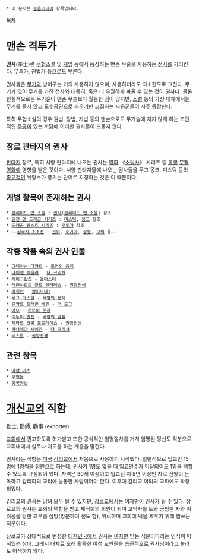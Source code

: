  * 이 문서는 [[동음이의어]] 항목입니다.

[[목차]]
= 맨손 격투가 =
'''권사'''(拳士)란 [[무협소설]] 및 [[게임]] 등에서 등장하는 맨손 무술을 사용하는 [[전사]]를 가리킨다. [[무투가]], 권법가 등으로도 부른다.

권사들은 [[무기]]와 방어구는 거의 사용하지 않으며, 사용하더라도 최소한도로 그친다. 무기가 없이 무기를 가진 전사와 대등히, 혹은 더 우월하게 싸울 수 있는 것이 권사다. 물론 현실적으로는 무기술이 맨손 무술보다 월등한 점이 많지만, [[소설]] 등의 가상 매체에서는 무기를 들지 않고 도수공권으로 싸우기만 고집하는 싸움꾼들이 자주 등장한다.

특히 무협소설의 경우 권법, 장법, 지법 등의 맨손으로도 무기술에 지지 않게 하는 초인적인 [[무공]]이 있는 까닭에 이러한 권사들이 드물지 않다.

== 장르 판타지의 권사 ==
[[판타지]] 장르, 특히 서양 판타지에 나오는 권사는 [[영화]] 《[[소림사]]》 시리즈 등 [[홍콩]] [[무협영화]]에 영향을 받은 것이다. 서양 판타지물에 나오는 권사들을 두고 몽크, 미스틱 등의 [[종교]]적인 뉘앙스가 풍기는 단어로 지칭하는 것은 이 때문이다.

== 개별 항목이 존재하는 권사 ==
 * [[블레이드 앤 소울]] : [[권사(블레이드 앤 소울)]] 참조
 * [[던전 앤 드래곤 시리즈]] : [[미스틱]], [[몽크]] 참조
 * [[드래곤 퀘스트 시리즈]] : [[무투가]] 참조
 * ~~[[삼국지 조조전]] : [[전위]], [[호거아]], [[정봉]], [[오의]] 등~~
== 각종 작품 속의 권사 인물 ==
 * [[그레이슨 다카르]] - [[폭염의 용제]]
 * [[나이젤 렉슬러]] - [[더 크리처]]
 * [[레이그란츠]] - [[올마스터]]
 * [[레펜하르트 왈드 안타레스]] - [[권왕전생]]
 * [[라취련]] - [[캄피오네!]]
 * [[루그 아스탈]] - [[폭염의 용제]]
 * [[류카드 드래곤 베인]] - [[더 로그]]
 * [[야오]] - [[로토의 문장]]
 * [[이누이 반진]] - [[바람의 검심]]
 * [[제라드 크롬 프로테이스]] - [[권왕전생]]
 * [[카나레아 세이즌]] - [[더 크리처]]
 * [[테스론]] - [[권왕전생]]

== 관련 항목 ==
 * [[마샬 아츠]]
 * [[무협물]]
 * [[중국권법]]

= [[개신교]]의 직함 =
勸士, 勸師, 勸事 (exhorter)

[[교회]]에서 권고하도록 허가받고 또한 공식적인 임명절차를 거쳐 임명된 평신도 직분으로 교회내에서 실무나 지도를 하는 계층을 말한다.

권사라는 직함은 [[미국]] [[감리교]]에서 처음으로 사용하기 시작했다. 일반적으로 입교인 15명에 1명씩을 정원으로 하는데, 권사가 1명도 없을 때 입교인수가 미달되어도 1명을 택할 수 있도록 규정되어 있다. 자격은 30세 이상이고 입교된 지 5년 이상인 자로 신앙이 돈독하고 감리회의 교리에 능통한 사람이어야 한다. 이후에 감리교 이외의 교파에도 확장되었다.

감리교의 권사는 남녀 모두 될 수 있지만, [[장로교]]에서는 여자만이 권사가 될 수 있다. 장로교의 권사는 교회의 택함을 받고 제직회의 회원이 되며 교역자를 도와 궁핍한 자와 어려움을 당한 교우를 심방(방문하여 전도 함), 위로하며 교회에 덕을 세우기 위해 힘쓰는 직분이다. 

장로교가 상대적으로 번성한 [[대한민국]]에서 권사는 [[여자]]만 받는 직분이다라는 인식이 박혀있는 상태. 그래서 대체로 오래 활동한 여성 교인들을 습관적으로 권사님이라고 불러도 어색하지 않다.
